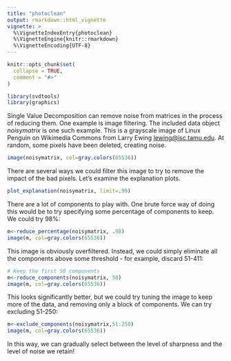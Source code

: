 ```yaml
---
title: "photoclean"
output: rmarkdown::html_vignette
vignette: >
  %\VignetteIndexEntry{photoclean}
  %\VignetteEngine{knitr::rmarkdown}
  %\VignetteEncoding{UTF-8}
---
```


```r
knitr::opts_chunk$set(
  collapse = TRUE,
  comment = "#>"
)
```

```r
library(svdtools)
library(graphics)
```

Single Value Decomposition can remove noise from matrices in the process of reducing them. One example is image filtering. The included data object _noisymatrix_ is one such example. This is a grayscale image of Linux Penguin on Wikimedia Commons from Larry Ewing <lewing@isc.tamu.edu>. At random, some pixels have been deleted, creating noise.
```r
image(noisymatrix, col=gray.colors(65536))
```

There are several ways we could filter this image to try to remove the impact of the bad pixels. Let's examine the explanation plots.

```r
plot_explanation(noisymatrix, limit=.99)
```

There are a lot of components to play with. One brute force way of doing this would be to try specifying some percentage of components to keep. We could try 98%:
```r
m<-reduce_percentage(noisymatrix, .98)
image(m, col=gray.colors(65536))
```
This image is obviously overfiltered. Instead, we could simply eliminate all the components above some threshold - for example, discard 51-411:
```r
# Keep the first 50 components
m<-reduce_components(noisymatrix, 50)
image(m, col=gray.colors(65536))
```

This looks significantly better, but we could try tuning the image to keep more of the data, and removing only a block of components. We can try excluding 51-250:
```r
m<-exclude_components(noisymatrix,51:250)
image(m, col=gray.colors(65536))

```

In this way, we can gradually select between the level of sharpness and the level of noise we retain!

